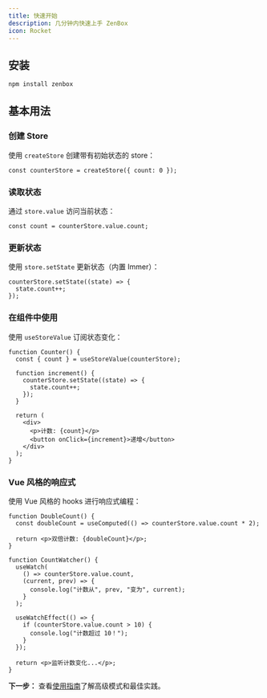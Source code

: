 ```yaml
---
title: 快速开始
description: 几分钟内快速上手 ZenBox
icon: Rocket
---
```


## 安装

```bash
npm install zenbox
```

## 基本用法

<div className="fd-steps">

<div className="fd-step">

### 创建 Store

使用 `createStore` 创建带有初始状态的 store：

```tsx
const counterStore = createStore({ count: 0 });
```

</div>

<div className="fd-step">

### 读取状态

通过 `store.value` 访问当前状态：

```tsx
const count = counterStore.value.count;
```

</div>

<div className="fd-step">

### 更新状态

使用 `store.setState` 更新状态（内置 Immer）：

```tsx
counterStore.setState((state) => {
  state.count++;
});
```

</div>

<div className="fd-step">

### 在组件中使用

使用 `useStoreValue` 订阅状态变化：

```tsx
function Counter() {
  const { count } = useStoreValue(counterStore);

  function increment() {
    counterStore.setState((state) => {
      state.count++;
    });
  }

  return (
    <div>
      <p>计数: {count}</p>
      <button onClick={increment}>递增</button>
    </div>
  );
}
```

</div>

<div className="fd-step">

### Vue 风格的响应式

使用 Vue 风格的 hooks 进行响应式编程：

```tsx
function DoubleCount() {
  const doubleCount = useComputed(() => counterStore.value.count * 2);

  return <p>双倍计数: {doubleCount}</p>;
}

function CountWatcher() {
  useWatch(
    () => counterStore.value.count,
    (current, prev) => {
      console.log("计数从", prev, "变为", current);
    }
  );

  useWatchEffect(() => {
    if (counterStore.value.count > 10) {
      console.log("计数超过 10！");
    }
  });

  return <p>监听计数变化...</p>;
}
```

</div>

</div>

**下一步：** 查看[使用指南](./usage-guide/how-to-create-and-update-store)了解高级模式和最佳实践。